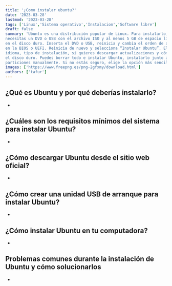 ```yaml
---
title: '¿Como instalar ubuntu?'
date: '2023-03-28'
lastmod: '2023-03-28'
tags: ['Linux','Sistema operativo','Instalacion','Software libre']
draft: false
summary: 'Ubuntu es una distribución popular de Linux. Para instalarlo, 
necesitas un DVD o USB con el archivo ISO y al menos 5 GB de espacio libre 
en el disco duro. Inserta el DVD o USB, reinicia y cambia el orden de arranque 
en la BIOS o UEFI. Reinicia de nuevo y selecciona “Instalar Ubuntu”. Elige el 
idioma, tipo de instalación, si quieres descargar actualizaciones y cómo particionar 
el disco duro. Puedes borrar todo e instalar Ubuntu, instalarlo junto a Windows o crear 
particiones manualmente. Si no estás seguro, elige la opción más sencilla.'
images: ['https://www.freepng.es/png-2gfxmy/download.html']
authors: ['tafur']
---
```

## ¿Qué es Ubuntu y por qué deberías instalarlo?

*
## ¿Cuáles son los requisitos mínimos del sistema para instalar Ubuntu?

* 

## ¿Cómo descargar Ubuntu desde el sitio web oficial?

*
## ¿Cómo crear una unidad USB de arranque para instalar Ubuntu?

*

## ¿Cómo instalar Ubuntu en tu computadora?

* 
## Problemas comunes durante la instalación de Ubuntu y cómo solucionarlos

*
